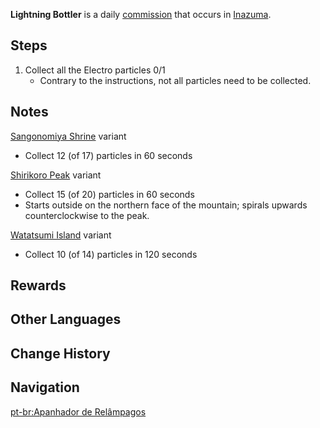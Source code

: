 {{Quest Infobox
|id            = 
|type          = Commission
|image         = Commission Lightning Bottler.png
|description   = Collect all Electro particles within the time limit.<br />Collect all the Electro particles 0/1
|startLocation = [[Sangonomiya Shrine]], [[Inazuma]]<br /><!--
-->[[Shirikoro Peak]], Inazuma<br /><!--
-->[[Watatsumi Island]], Inazuma
|other         = *AR-Dependent Rewards
|region        = Inazuma
|characters    = Traveler
}}
'''Lightning Bottler''' is a daily [[commission]] that occurs in [[Inazuma]].

==Steps==
#Collect all the Electro particles 0/1
#*Contrary to the instructions, not all particles need to be collected.

==Notes==
[[Sangonomiya Shrine]] variant
* Collect 12 (of 17) particles in 60 seconds

[[Shirikoro Peak]] variant
* Collect 15 (of 20) particles in 60 seconds
* Starts outside on the northern face of the mountain; spirals upwards counterclockwise to the peak.

[[Watatsumi Island]] variant
* Collect 10 (of 14) particles in 120 seconds

==Rewards==
{{Commission Rewards|full}}

==Other Languages==
{{Other Languages
|en      = Lightning Bottler
|zhs     = 霹雳收藏家
|zhs_rm  = Pīlì Shōucángjiā
|zht     = 霹靂收藏家
|zht_rm  = Pīlì Shōucángjiā
|zh_tl   = Thunder Collector
|ja      = 霹靂収集家
|ja_rm   = Hekireki Shushuuka
|ja_tl   = Thunder Collector
|ko      = 번개 수집가
|ko_rm   = 
|ko_tl   = 
|es      = Coleccionista de relámpagos
|es_tl   = 
|fr      = Embouteilleur de foudre
|fr_tl   = Lightning Bottler
|ru      = Ловец молний
|ru_tl   = 
|th      = ผู้รวบรวมสายฟ้า
|th_rm   = 
|th_tl   = Lightning Collector
|vi      = Nhà Sưu Tập Sấm Sét
|vi_tl   = Lightning Collector
|de      = Elektro-Teilchen-Sammler
|de_tl   = Electro Particle Collector
|id      = Kolektor Halilintar
|id_tl   = Lightning Collector
|pt      = Apanhador de Relâmpagos
|pt_tl   = 
}}

==Change History==
{{Change History|2.1}}

==Navigation==
{{Commission Navbox|Basic}}
[[pt-br:Apanhador de Relâmpagos]]